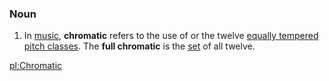 ===Noun===
#In [[music]], '''chromatic''' refers to the use of or the twelve [[equal temperament|equally tempered]] [[pitch class]]es. The '''full chromatic''' is the [[set]] of all twelve.

[[pl:Chromatic]]